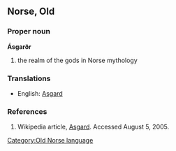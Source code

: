 ==Norse, Old==
===Proper noun===
'''Ásgarðr'''
# the realm of the gods in Norse mythology

===Translations===
* English: [[Asgard]]

===References===
# Wikipedia article, [[Wikipedia:Asgard|Asgard]]. Accessed August 5, 2005.

[[Category:Old Norse language]]